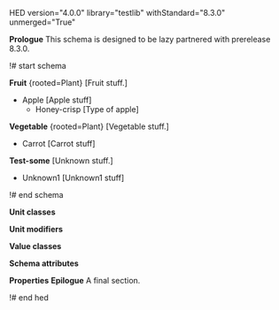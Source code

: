 HED version="4.0.0" library="testlib" withStandard="8.3.0" unmerged="True"

'''Prologue'''
This schema is designed to be lazy partnered with prerelease 8.3.0.

!# start schema

'''Fruit''' <nowiki>{rooted=Plant} [Fruit stuff.]</nowiki>
* Apple <nowiki>[Apple stuff]</nowiki>
** Honey-crisp <nowiki> [Type of apple]</nowiki>

'''Vegetable''' <nowiki>{rooted=Plant} [Vegetable stuff.]</nowiki>
* Carrot <nowiki>[Carrot stuff]</nowiki>

'''Test-some''' <nowiki>[Unknown stuff.]</nowiki>
* Unknown1 <nowiki>[Unknown1 stuff]</nowiki>

!# end schema

'''Unit classes'''

'''Unit modifiers'''

'''Value classes'''

'''Schema attributes'''

'''Properties'''
'''Epilogue'''
A final section.

!# end hed
